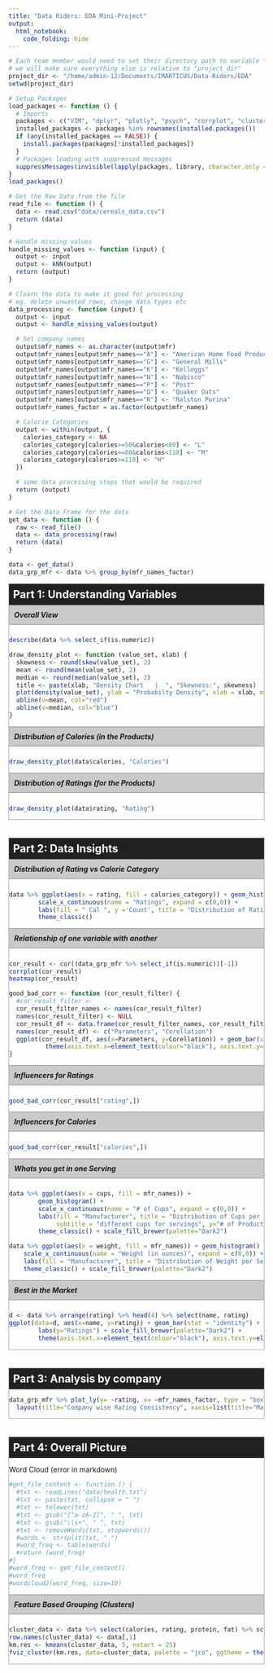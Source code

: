 ```yaml
---
title: "Data Riders: EDA Mini-Project"
output:
  html_notebook:
    code_folding: hide
---
```


<style type="text/css">

h5 {
    background: rgba(108, 108, 108, 0.35);
    border-top: 1px solid #848484;
    border-bottom: 1px solid #848484;
    margin-top: 0px;
    padding: 10px 10px;
    font-weight: bold;
}
h5:hover {
  background: #ffeb3b;
}

h2 {
  background: #212121;
  color: white;
  padding: 8px 8px;
  margin-top: 0px;
  margin-bottom: 0px;
}

.container-part {
  border: 1px solid #a2a2a2;
  margin-bottom: 35px;
}

.main-container {
  max-width: 1300px;
  margin-left: auto;
  margin-right: auto;
}
</style>

```r
# Each team member would need to set their directory path to variable "project_dir"
# we will make sure everything else is relative to "project_dir"
project_dir <- "/home/admin-12/Documents/IMARTICUS/Data-Riders/EDA"
setwd(project_dir)

# Setup Packages
load_packages <- function () {
  # Imports
  packages <- c("VIM", "dplyr", "plotly", "psych", "corrplot", "cluster", "factoextra", "psych", "tm", "wordcloud2")
  installed_packages <- packages %in% rownames(installed.packages())
  if (any(installed_packages == FALSE)) {
    install.packages(packages[!installed_packages])
  }
  # Packages loading with suppressed messages
  suppressMessages(invisible(lapply(packages, library, character.only = TRUE)))
}
load_packages()

# Get the Raw Data from the file
read_file <- function () {
  data <- read.csv("data/cereals_data.csv")
  return (data)
}

# Handle missing values
handle_missing_values <- function (input) {
  output <- input
  output <- kNN(output)
  return (output)
}

# Clearn the data to make it good for processing
# eg. delete unwanted rows, change data types etc
data_processing <- function (input) {
  output <- input
  output <- handle_missing_values(output)

  # Set company names
  output$mfr_names <- as.character(output$mfr)
  output$mfr_names[output$mfr_names=="A"] <- "American Home Food Products"
  output$mfr_names[output$mfr_names=="G"] <- "General Mills"
  output$mfr_names[output$mfr_names=="K"] <- "Kelloggs"
  output$mfr_names[output$mfr_names=="N"] <- "Nabisco"
  output$mfr_names[output$mfr_names=="P"] <- "Post"
  output$mfr_names[output$mfr_names=="Q"] <- "Quaker Oats"
  output$mfr_names[output$mfr_names=="R"] <- "Ralston Purina"
  output$mfr_names_factor = as.factor(output$mfr_names)

  # Calorie Categories
  output <- within(output, {
    calories_category <- NA
    calories_category[calories>=50&calories<80] <- "L"
    calories_category[calories>=80&calories<110] <- "M"
    calories_category[calories>=110] <- "H"
  })

  # some data processing steps that would be required
  return (output)
}

# Get the Data Frame for the data
get_data <- function () {
  raw <- read_file()
  data <- data_processing(raw)
  return (data)
}

data <- get_data()
data_grp_mfr <- data %>% group_by(mfr_names_factor)
```

<!-- ---------- ---------- ---------- ---------- -->
<div class="container-part">
<h2>Part 1: Understanding Variables</h1>

<h5>Overall View</h5>

```r
describe(data %>% select_if(is.numeric))
```

```r
draw_density_plot <- function (value_set, xlab) {
  skewness <- round(skew(value_set), 2)
  mean <- round(mean(value_set), 2)
  median <- round(median(value_set), 2)
  title <- paste(xlab, "Density Chart   |  ", "Skewness:", skewness)
  plot(density(value_set), ylab = "Probabilty Density", xlab = xlab, main=title,)
  abline(v=mean, col="red")
  abline(v=median, col="blue")
}
```

<h5>Distribution of Calories (in the Products)</h5>
```r
draw_density_plot(data$calories, "Calories")
```

<h5>Distribution of Ratings (for the Products)</h5>
```r
draw_density_plot(data$rating, "Rating")
```

</div>

<!-- ---------- ---------- ---------- ---------- -->
<div class="container-part">
<h2>Part 2: Data Insights</h1>

<h5>Distribution of Rating vs Calorie Category</h5>
```r
data %>% ggplot(aes(x = rating, fill = calories_category)) + geom_histogram() + scale_fill_brewer(palette = "Set1") +
        scale_x_continuous(name = "Ratings", expand = c(0,0)) +
        labs(fill = " Cal ", y ='Count', title = "Distribution of Rating vs Calorie Category", subtitle = "Higher the calories, Lower is the Rating") +
        theme_classic()
```

<h5>Relationship of one variable with another</h5>
```r
cor_result <- cor((data_grp_mfr %>% select_if(is.numeric))[-1])
corrplot(cor_result)
heatmap(cor_result)
```

```r
good_bad_corr <- function (cor_result_filter) {
  #cor_result_filter <-
  cor_result_filter_names <- names(cor_result_filter)
  names(cor_result_filter) <- NULL
  cor_result_df <- data.frame(cor_result_filter_names, cor_result_filter) %>% arrange(cor_result_filter)
  names(cor_result_df) <- c("Parameters", "Corellation")
  ggplot(cor_result_df, aes(x=Parameters, y=Corellation)) + geom_bar(stat = "identity") +
          theme(axis.text.x=element_text(colour="black"), axis.text.y=element_text(colour="black"))
}
```

<h5>Influencers for Ratings</h5>
```r
good_bad_corr(cor_result["rating",])
```

<h5>Influencers for Calories</h5>
```r
good_bad_corr(cor_result["calories",])
```

<h5>Whats you get in one Serving</h5>
```r
data %>% ggplot(aes(x = cups, fill = mfr_names)) +
        geom_histogram() +
        scale_x_continuous(name = "# of Cups", expand = c(0,0)) +
        labs(fill = "Manufacturer", title = "Distribution of Cups per Serving",
             subtitle = "different cups for servings", y="# of Products") +
        theme_classic() + scale_fill_brewer(palette="Dark2")
```

```r
data %>% ggplot(aes(x = weight, fill = mfr_names)) + geom_histogram() +
    scale_x_continuous(name = "Weight (in ounces)", expand = c(0,0)) +
    labs(fill = "Manufacturer", title = "Distribution of Weight per Serving", subtitle = "Weight per serving") +
    theme_classic() + scale_fill_brewer(palette="Dark2")
```

<h5>Best in the Market</h5>
```r
d <- data %>% arrange(rating) %>% head(4) %>% select(name, rating)
ggplot(data=d, aes(x=name, y=rating)) + geom_bar(stat = "identity") +
        labs(y="Ratings") + scale_fill_brewer(palette="Dark2") +
        theme(axis.text.x=element_text(colour="black"), axis.text.y=element_text(colour="black"))
```

</div>

<!-- ---------- ---------- ---------- ---------- -->
<div class="container-part">
<h2>Part 3: Analysis by company</h1>

```r
data_grp_mfr %>% plot_ly(y= ~rating, x= ~mfr_names_factor, type = "box", color= ~mfr_names_factor) %>%
  layout(title="Company wise Rating Consistency", xaxis=list(title="Manufactures"), yaxis=list(title="Rating"))
```
</div>

<div class="container-part">
<h2>Part 4: Overall Picture</h1>

Word Cloud (error in markdown)
```r
#get_file_content <- function () {
  #txt <- readLines("data/health.txt")
  #txt <- paste(txt, collapse = " ")
  #txt <- tolower(txt)
  #txt <- gsub("[^a-zA-Z]", " ", txt)
  #txt <- gsub("\\s+", " ", txt)
  #txt <- removeWords(txt, stopwords())
  #words <- strsplit(txt, " ")
  #word_freq <- table(words)
  #return (word_freq)
#}
#word_freq <- get_file_content()
#word_freq
#wordcloud2(word_freq, size=10)
```

<h5>Feature Based Grouping (Clusters)</h5>
```r
cluster_data <- data %>% select(calories, rating, protein, fat) %>% scale
row.names(cluster_data) <- data[,1]
km.res <- kmeans(cluster_data, 5, nstart = 25)
fviz_cluster(km.res, data=cluster_data, palette = "jco", ggtheme = theme_minimal())
```


